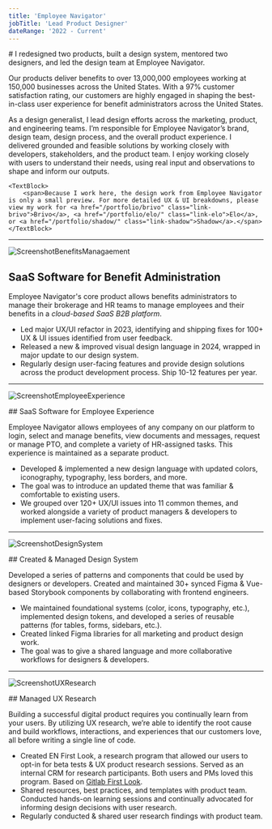 ```yaml
---
title: 'Employee Navigator'
jobTitle: 'Lead Product Designer'
dateRange: '2022 - Current'
---
```


<Breadcrumb firstTitle="Portfolio" firstLink="/work/" pageTitle={frontmatter.title}></Breadcrumb>

<div class="portfolio-intro">
# I redesigned two products, built a design system, mentored two designers, and led the design team at Employee Navigator.

Our products deliver benefits to over 13,000,000 employees working at 150,000 businesses across the United States. With a 97% customer satisfaction rating, our customers are highly engaged in shaping the best-in-class user experience for benefit administrators across the United States.

As a design generalist, I lead design efforts across the marketing, product, and engineering teams. I’m responsible for Employee Navigator’s brand, design team, design process, and the overall product experience. I delivered grounded and feasible solutions by working closely with developers, stakeholders, and the product team. I enjoy working closely with users to understand their needs, using real input and observations to shape and inform our outputs.
</div>


	<TextBlock>
		<span>Because I work here, the design work from Employee Navigator is only a small preview. For more detailed UX & UI breakdowns, please view my work for <a href="/portfolio/brivo" class="link-brivo">Brivo</a>, <a href="/portfolio/elo/" class="link-elo">Elo</a>, or <a href="/portfolio/shadow/" class="link-shadow">Shadow</a>.</span>
	</TextBlock>

---

![ScreenshotBenefitsManagaement](/images/PortfolioItem/PorfolioItem-EN-BenefitsManagementSaaS.png)

<section class="portfolio-text">

## SaaS Software for Benefit Administration

Employee Navigator's core product allows benefits administrators to manage their brokerage and HR teams to manage employees and their benefits in a *cloud-based SaaS B2B platform*.


- Led major UX/UI refactor in 2023, identifying and shipping fixes for 100+ UX & UI issues identified from user feedback.
- Released a new & improved visual design language in 2024, wrapped in major update to our design system.
- Regularly design user-facing features and provide design solutions across the product development process. Ship 10-12 features per year.
</section>

---

![ScreenshotEmployeeExperience](/images/PortfolioItem/PorfolioItem-EN-EmployeeExperience@2x.png)

<section class="portfolio-text">
## SaaS Software for Employee Experience

Employee Navigator allows employees of any company on our platform to login, select and manage benefits, view documents and messages, request or manage PTO, and complete a variety of HR-assigned tasks. This experience is maintained as a separate product.

- Developed & implemented a new design language with updated colors, iconography, typography, less borders, and more.
- The goal was to introduce an updated theme that was familiar & comfortable to existing users.
- We grouped over 120+ UX/UI issues into 11 common themes, and worked alongside a variety of product managers & developers to implement user-facing solutions and fixes.

</section>

---

![ScreenshotDesignSystem](/images/PortfolioItem/PorfolioItem-EN-DesignSystem@2x.png)

<section class="portfolio-text">
## Created & Managed Design System

Developed a series of patterns and components that could be used by designers or developers. Created and maintained 30+ synced Figma & Vue-based Storybook components by collaborating with frontend engineers.

- We maintained foundational systems (color, icons, typography, etc.), implemented design tokens, and developed a series of reusable patterns (for tables, forms, sidebars, etc.).
- Created linked Figma libraries for all marketing and product design work.
- The goal was to give a shared language and more collaborative workflows for designers & developers.

</section>

---

![ScreenshotUXResearch](/images/PortfolioItem/PortfolioItem-EN-UXResearch@2x.png)

<section class="portfolio-text">
## Managed UX Research

Building a successful digital product requires you continually learn from your users. By utilizing UX research, we’re able to identify the root cause and build workflows, interactions, and experiences that our customers love, all before writing a single line of code.

- Created EN First Look, a research program that allowed our users to opt-in for beta tests & UX product research sessions. Served as an internal CRM for research participants. Both users and PMs loved this program. Based on [Gitlab First Look](https://about.gitlab.com/community/gitlab-first-look/).
- Shared resources, best practices, and templates with product team. Conducted hands-on learning sessions and continually advocated for informing design decisions with user research.
- Regularly conducted & shared user research findings with product team.

</section>